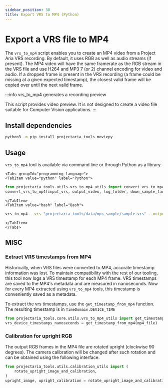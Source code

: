 ```yaml
---
sidebar_position: 30
title: Export VRS to MP4 (Python)
---
```


# Export a VRS file to MP4

The `vrs_to_mp4` script enables you to create an MP4 video from a Project Aria VRS recording.
By default, it uses RGB as well as audio streams (if present).
The MP4 video will have the same framerate as the RGB stream in the VRS file and use H264 and MP3 7 (or 2) channel encoding for video and audio.
If a dropped frame is present in the VRS recording (a frame could be missing at a given expected timestamp), the closest valid frame will be copied over until the next valid frame.

:::info vrs_to_mp4 generates a recording preview

This script provides video preview. It is not designed to create a video file suitable for Computer Vision applications.
:::

## Install dependencies

```bash
python3 -m pip install projectaria_tools moviepy
```

## Usage
`vrs_to_mp4` tool is available via command line or through Python as a library.

```mdx-code-block
<Tabs groupId="programming-language">
<TabItem value="python" label="Python">
```
```python
from projectaria_tools.utils.vrs_to_mp4_utils import convert_vrs_to_mp4
convert_vrs_to_mp4(input_vrs, output_video, log_folder, down_sample_factor)
```
```mdx-code-block
</TabItem>
<TabItem value="bash" label="Bash">
```
```bash
vrs_to_mp4 --vrs "projectaria_tools/data/mps_sample/sample.vrs" --output_video "sample.mp4"
```
```mdx-code-block
</TabItem>
</Tabs>
```

## MISC
### Extract VRS timestamps from MP4
Historically, when VRS files were converted to MP4, accurate timestamp information was lost.
To maintain compatibility with the rest of our tooling, this tool now logs a VRS timestamp for each MP4 frame. VRS timestamps are saved to the MP4's metadata and are measured in nanoseconds.
Now for every MP4 extracted using `vrs_to_mp4` tools, this timestamp is conveniently saved as a metadata.

To extract the vrs timestamps, use the `get_timestamp_from_mp4` function.
The resulting timestamp is in `TimeDomain.DEVICE_TIME`
```Python
from projectaria_tools.core.utils.vrs_to_mp4_utils import get_timestamp_from_mp4
vrs_device_timestamps_nanoseconds = get_timestamp_from_mp4(mp4_file)
```

### Calibration for upright RGB
The output RGB frames in the MP4 file are rotated upright (clockwise 90 degrees).
The camera calibration will be changed after such rotation and can be obtained using the following interface.

```Python
from projectaria_tools.utils.calibration_utils import (
    rotate_upright_image_and_calibration,
)
upright_image, upright_calibration = rotate_upright_image_and_calibratio(original_rgb_image, rgb_camera_calibration)
```
